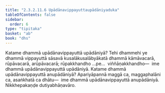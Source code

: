 ```yaml
---
title: "2.3.2.11.6 Upādānavippayuttaupādāniyaduka"
tableOfContents: false
sidebar:
  order: 6
type: "tipitaka"
basket: "ab"
book: "dhs"
---
```



<DynamicBreadcrumb />

<Division number="1233" book="dhs">

<Paragraph number="1930" book="dhs">
Katame dhammā upādānavippayuttā upādāniyā? Tehi dhammehi ye dhammā vippayuttā sāsavā kusalākusalābyākatā dhammā kāmāvacarā, rūpāvacarā, arūpāvacarā; rūpakkhandho …pe…  viññāṇakkhandho—  ime dhammā upādānavippayuttā upādāniyā.
</Paragraph>

</Division>
<Division number="1234" book="dhs">

<Paragraph number="1931" book="dhs">
Katame dhammā upādānavippayuttā anupādāniyā? Apariyāpannā maggā ca, maggaphalāni ca, asaṅkhatā ca dhātu—  ime dhammā upādānavippayuttā anupādāniyā.

</Paragraph>
</Division>

<Paragraph number="1932" type="center" book="dhs">
Nikkhepakaṇḍe dutiyabhāṇavāro.
</Paragraph>